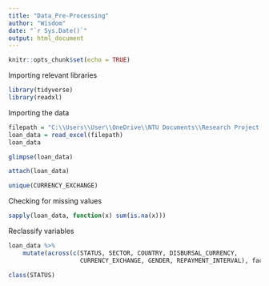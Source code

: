 ```yaml
---
title: "Data_Pre-Processing"
author: "Wisdom"
date: "`r Sys.Date()`"
output: html_document
---
```


```r
knitr::opts_chunk$set(echo = TRUE)
```

Importing relevant libraries
```r
library(tidyverse)
library(readxl)
```

Importing the data

```r
filepath = "C:\\Users\\User\\OneDrive\\NTU Documents\\Research Project - R Codes\\MSC Research\\KIVA_Africa.xlsx"
loan_data = read_excel(filepath)
loan_data
```

```r
glimpse(loan_data)
```


```r
attach(loan_data)
```



```r
unique(CURRENCY_EXCHANGE)
```

Checking for missing values
```r
sapply(loan_data, function(x) sum(is.na(x)))
```
Reclassify variables

```r
loan_data %>% 
    mutate(across(c(STATUS, SECTOR, COUNTRY, DISBURSAL_CURRENCY,
                    CURRENCY_EXCHANGE, GENDER, REPAYMENT_INTERVAL), factor))
```

```r
class(STATUS)

```

